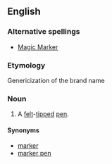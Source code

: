 ==English==
{{wikipedia}}
===Alternative spellings===
*[[Magic Marker]]
===Etymology===
Genericization of the brand name {{term|Magic Marker}}
===Noun===
#A [[felt]]-[[tip]]ped [[pen]].
====Synonyms====
*[[marker]]
*[[marker pen]]